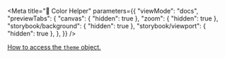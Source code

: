
<Meta
    title="🎨 Color Helper" 
    parameters={{
        "viewMode": "docs",
        "previewTabs": {
            "canvas": { "hidden": true },
            "zoom": { "hidden": true },
            "storybook/background": { "hidden": true },
            "storybook/viewport": { "hidden": true },
        },
    }}
/>

[How to access the `theme` object.](https://react-dsfr.etalab.studio/css-in-js#colors)

<div style={{ "margin": "0 auto", "maxWidth": 1000 }}>
    <ColorHelper />
</div>
